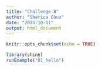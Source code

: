 ```yaml
---
title: "Challenge 8"
author: "Sherica Chua"
date: "2023-10-11"
output: html_document
---
```


```r
knitr::opts_chunk$set(echo = TRUE)
```

```r
library(shiny)
runExample("01_hello")
```
